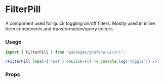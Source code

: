 
# FilterPill

A component used for quick toggling on/off filters. Mostly used in inline form components and transformation/query editors.

### Usage

```jsx
import { FilterPill } from 'packages/grafana-ui/src';

<FilterPill label={'Test'} onClick={() => console.log('toggle')} />;
```

### Props

<Props of={FilterPill} />
